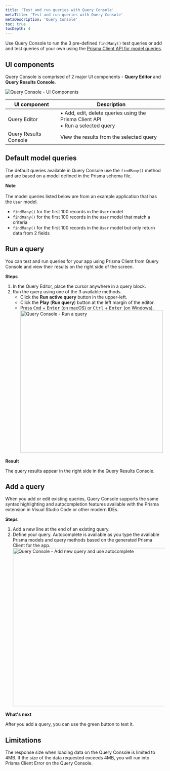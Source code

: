 ```yaml
---
title: 'Test and run queries with Query Console'
metaTitle: 'Test and run queries with Query Console'
metaDescription: 'Query Console'
toc: true
tocDepth: 4
---
```


<TopBlock>

Use Query Console to run the 3 pre-defined `findMany()` test queries or add and test queries of your own using the [Prisma Client API for model queries](/orm/reference/prisma-client-reference#model-queries).

</TopBlock>

## UI components

Query Console is comprised of 2 major UI components - **Query Editor** and **Query Results Console**.

<img
  src="../images/query-console/components.png"
  alt="Query Console - UI Components"
/>

| UI component          | Description                                                                         |
| --------------------- | ----------------------------------------------------------------------------------- |
| Query Editor          | • Add, edit, delete queries using the Prisma Client API<br />• Run a selected query |
| Query Results Console | View the results from the selected query                                            |

## Default model queries

The default queries available in Query Console use the `findMany()` method and are based on a model defined in the Prisma schema file.

<Admonition>

**Note**<br /><br />
The model queries listed below are from an example application that has the `User` model.

</Admonition>

- `findMany()` for the first 100 records in the `User` model
- `findMany()` for the first 100 records in the `User` model that match a criteria
- `findMany()` for the first 100 records in the `User` model but only return data from 2 fields

## Run a query

You can test and run queries for your app using Prisma Client from Query Console and view their results on the right side of the screen.

**Steps**

1. In the Query Editor, place the cursor anywhere in a query block.
2. Run the query using one of the 3 available methods.
   - Click the **Run active query** button in the upper-left.
   - Click the **Play** (**Run query**) button at the left margin of the editor.
   - Press <kbd>Cmd</kbd> + <kbd>Enter</kbd> (on macOS) or <kbd>Ctrl</kbd> + <kbd>Enter</kbd> (on Windows).
     <img
       src="../images/query-console/run-query.png"
       width="450px"
       alt="Query Console - Run a query"
     />

**Result**

The query results appear in the right side in the Query Results Console.

## Add a query

When you add or edit existing queries, Query Console supports the same syntax highlighting and autocompletion features available with the Prisma extension in Visual Studio Code or other modern IDEs.

**Steps**

1. Add a new line at the end of an existing query.
2. Define your query. Autocomplete is available as you type the available Prisma models and query methods based on the generated Prisma Client for the app.
   <img
     src="../images/query-console/add-query-with-autocomplete.png"
     width="500px"
     alt="Query Console - Add new query and use autocomplete"
   />

**What's next**

After you add a query, you can use the green button to test it.

## Limitations

The response size when loading data on the Query Console is limited to 4MB. If the size of the data requested exceeds 4MB, you will run into Prisma Client Error on the Query Console.
